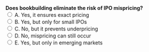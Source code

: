 ::: {.question-block}
<form onsubmit="event.preventDefault(); checkAnswer('module1_mcq_q29')" data-correct-answer="D"> 
  <strong style="display: block;">Does bookbuilding eliminate the risk of IPO mispricing?</strong> 
  <label><input type="radio" name="module1_mcq_q29" value="A"> A. Yes, it ensures exact pricing</label><br>
  <label><input type="radio" name="module1_mcq_q29" value="B"> B. Yes, but only for small IPOs</label><br>
  <label><input type="radio" name="module1_mcq_q29" value="C"> C. No, but it prevents underpricing</label><br>
  <label><input type="radio" name="module1_mcq_q29" value="D"> D. No, mispricing can still occur</label><br>
  <label><input type="radio" name="module1_mcq_q29" value="E"> E. Yes, but only in emerging markets</label><br>
</form> 

<div id="feedback-module1_mcq_q29" class="feedback" data-status="" style="display:none;"> 
✅ Correct: D. Bookbuilding helps price discovery but cannot fully eliminate mispricing. 
</div> 
:::
